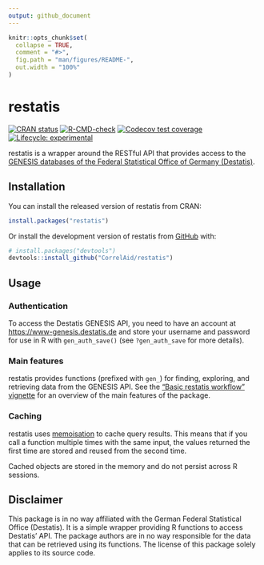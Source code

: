 ```yaml
---
output: github_document
---
```


<!-- README.md is generated from README.Rmd. Please edit that file -->

```r
knitr::opts_chunk$set(
  collapse = TRUE,
  comment = "#>",
  fig.path = "man/figures/README-",
  out.width = "100%"
)
```

# restatis

<!-- badges: start -->
[![CRAN status](https://www.r-pkg.org/badges/version/restatis)](https://CRAN.R-project.org/package=restatis)
[![R-CMD-check](https://github.com/CorrelAid/restatis/actions/workflows/R-CMD-check.yaml/badge.svg)](https://github.com/CorrelAid/restatis/actions/workflows/R-CMD-check.yaml)
[![Codecov test coverage](https://codecov.io/gh/CorrelAid/restatis/branch/main/graph/badge.svg)](https://app.codecov.io/gh/CorrelAid/restatis?branch=main)
[![Lifecycle: experimental](https://img.shields.io/badge/lifecycle-experimental-orange.svg)](https://lifecycle.r-lib.org/articles/stages.html#experimental)
<!-- badges: end -->

restatis is a wrapper around the RESTful API that provides access to the [GENESIS databases of the Federal Statistical Office of Germany (Destatis)](https://www-genesis.destatis.de/).

## Installation

You can install the released version of restatis from CRAN:

``` r
install.packages("restatis")
```

Or install the development version of restatis from [GitHub](https://github.com/CorrelAid/restatis) with:

``` r
# install.packages("devtools")
devtools::install_github("CorrelAid/restatis")
```

## Usage

### Authentication

To access the Destatis GENESIS API, you need to have an account at <https://www-genesis.destatis.de> and store your username and password for use in R with `gen_auth_save()` (see `?gen_auth_save` for more details).

### Main features

restatis provides functions (prefixed with `gen_`) for finding, exploring, and retrieving data from the GENESIS API. See the ["Basic restatis workflow" vignette](https://correlaid.github.io/restatis/articles/restatis.html) for an overview of the main features of the package.

### Caching

restatis uses [memoisation](https://github.com/r-lib/memoise) to cache query results. This means that if you call a function multiple times with the same input, the values returned the first time are stored and reused from the second time.

Cached objects are stored in the memory and do not persist across R sessions.

## Disclaimer

This package is in no way affiliated with the German Federal Statistical Office (Destatis). It is a simple wrapper providing R functions to access Destatis' API. The package authors are in no way responsible for the data that can be retrieved using its functions. The license of this package solely applies to its source code. 
